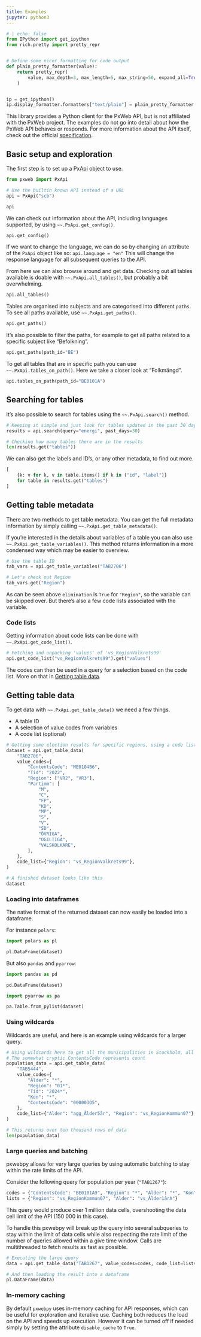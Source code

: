 ```yaml
---
title: Examples
jupyter: python3
---
```


```python
# | echo: false
from IPython import get_ipython
from rich.pretty import pretty_repr


# Define some nicer formatting for code output
def plain_pretty_formatter(value):
    return pretty_repr(
        value, max_depth=3, max_length=5, max_string=50, expand_all=True
    )


ip = get_ipython()
ip.display_formatter.formatters["text/plain"] = plain_pretty_formatter

```

::: {.callout-note}
This library provides a Python client for the PxWeb API, but is not affiliated with the PxWeb project. The examples do not go into detail about how the PxWeb API behaves or responds. For more information about the API itself, check out the official [specification](https://github.com/PxTools/PxApiSpecs).
:::

## Basic setup and exploration
The first step is to set up a PxApi object to use.

```python
from pxweb import PxApi

# Use the builtin known API instead of a URL
api = PxApi("scb")

api
```

We can check out information about the API, including languages supported, by using `~~.PxApi.get_config()`.

```python
api.get_config()
```

If we want to change the language, we can do so by changing an attribute of the `PxApi` object like so:
`api.language = "en"`
This will change the response language for all subsequent queries to the API.

From here we can also browse around and get data. Checking out all tables available is doable with `~~.PxApi.all_tables()`, but probably a bit overwhelming.

```python
api.all_tables()
```

Tables are organised into subjects and are categorised into different `paths`. To see all paths available, use `~~.PxApi.get_paths()`.

```python
api.get_paths()
```

It's also possible to filter the paths, for example to get all paths related to a specific subject like "Befolkning".

```python
api.get_paths(path_id="BE")
```

To get all tables that are in specific path you can use `~~.PxApi.tables_on_path()`. Here we take a closer look at "Folkmängd".

```python
api.tables_on_path(path_id="BE0101A")
```

## Searching for tables
It's also possible to search for tables using the `~~.PxApi.search()` method.

```python
# Keeping it simple and just look for tables updated in the past 30 days matching the query string
results = api.search(query="energi", past_days=30)

# Checking how many tables there are in the results
len(results.get("tables"))
```
We can also get the labels and ID's, or any other metadata, to find out more.
```python
[
    {k: v for k, v in table.items() if k in ("id", "label")}
    for table in results.get("tables")
]
```

## Getting table metadata
There are two methods to get table metadata. You can get the full metadata information by simply calling `~~.PxApi.get_table_metadata()`.

If you're interested in the details about variables of a table you can also use `~~.PxApi.get_table_variables()`. This method returns information in a more condensed way which may be easier to overview.

```python
# Use the table ID
tab_vars = api.get_table_variables("TAB2706")

# Let's check out Region
tab_vars.get("Region")
``` 

As can be seen above `elimination` is `True` for `"Region"`, so the variable can be skipped over. But there's also a few code lists associated with the variable.

### Code lists
Getting information about code lists can be done with `~~.PxApi.get_code_list()`. 

```python
# Fetching and unpacking 'values' of 'vs_RegionValkrets99'
api.get_code_list("vs_RegionValkrets99").get("values")
```

The codes can then be used in a query for a selection based on the code list. More on that in [Getting table data](#getting-table-data).

## Getting table data
To get data with `~~.PxApi.get_table_data()`  we need a few things.

- A table ID
- A selection of value codes from variables
- A code list (optional)

```python
# Getting some election results for specific regions, using a code list to match value codes
dataset = api.get_table_data(
    "TAB2706",
    value_codes={
        "ContentsCode": "ME0104B6",
        "Tid": "2022",
        "Region": ["VR2", "VR3"],
        "Partimm": [
            "M",
            "C",
            "FP",
            "KD",
            "MP",
            "S",
            "V",
            "SD",
            "ÖVRIGA",
            "OGILTIGA",
            "VALSKOLKARE",
        ],
    },
    code_list={"Region": "vs_RegionValkrets99"},
)

# A finished dataset looks like this
dataset
```
### Loading into dataframes
The native format of the returned dataset can now easily be loaded into a dataframe.

For instance `polars`:
```python
import polars as pl

pl.DataFrame(dataset)
```

But also `pandas` and `pyarrow`:
```python
import pandas as pd

pd.DataFrame(dataset)
```

```python
import pyarrow as pa

pa.Table.from_pylist(dataset)
```

### Using wildcards
Wildcards are useful, and here is an example using wildcards for a larger query.

```python
# Using wildcards here to get all the municipalities in Stockholm, all months of 2024, all genders and 5-year age groups.
# The somewhat cryptic ContentsCode represents count
population_data = api.get_table_data(
    "TAB5444",
    value_codes={
        "Alder": "*",
        "Region": "01*",
        "Tid": "2024*",
        "Kon": "*",
        "ContentsCode": "000003O5",
    },
    code_list={"Alder": "agg_Ålder5år", "Region": "vs_RegionKommun07"},
)

# This returns over ten thousand rows of data
len(population_data)

```

### Large queries and batching
pxwebpy allows for very large queries by using automatic batching to stay within the rate limits of the API. 

Consider the following query for population per year (`"TAB1267"`):

```python
codes = {"ContentsCode": "BE0101A9", "Region": "*", "Alder": "*", "Kon": "*", "Tid": "*"}
lists = {"Region": "vs_RegionKommun07", "Alder": "vs_Ålder1årA"}
```

This query would produce over 1 million data cells, overshooting the data cell limit of the API (150 000 in this case). 

To handle this pxwebpy will break up the query into several subqueries to stay within the limit of data cells while also respecting the rate limit of the number of queries allowed within a give time window. Calls are multithreaded to fetch results as fast as possible.

```python
# Executing the large query
data = api.get_table_data("TAB1267", value_codes=codes, code_list=lists)

# And then loading the result into a dataframe
pl.DataFrame(data)
```

### In-memory caching
By default `pxwebpy` uses in-memory caching for API responses, which can be useful for exploration and iterative use. Caching both reduces the load on the API and speeds up execution. However it can be turned off if needed simply by setting the attribute `disable_cache` to `True`.

